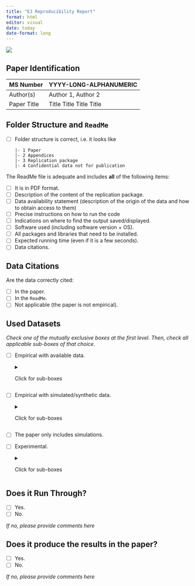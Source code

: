 ```yaml
---
title: "EJ Reproducibility Report"
format: html
editor: visual
date: today
date-format: long
---
```




![](banner.png){fig-align="top"}


## Paper Identification


| MS Number   | YYYY-LONG-ALPHANUMERIC   |
|---------|----------|
| Author(s)   | Author 1, Author 2    |
| Paper Title | Title Title Title Title |

## Folder Structure and `ReadMe`

-   [ ] Folder structure is correct, i.e. it looks like

    ```         
    |- 1 Paper
    |- 2 Appendices
    |- 3 Replication package
    |- 4 Confidential data not for publication
    ```

The ReadMe file is adequate and includes **all** of the following items:

-   [ ] It is in PDF format.
-   [ ] Description of the content of the replication package.
-   [ ] Data availability statement (description of the origin of the data and how to obtain access to them)
-   [ ] Precise instructions on how to run the code
-   [ ] Indications on where to find the output saved/displayed.
-   [ ] Software used (including software version + OS).
-   [ ] All packages and libraries that need to be installed.
-   [ ] Expected running time (even if it is a few seconds).
-   [ ] Data citations.

## Data Citations

Are the data correctly cited:

-   [ ] In the paper.
-   [ ] In the `ReadMe`.
-   [ ] Not applicable (the paper is not empirical).

## Used Datasets

*Check one of the mutually exclusive boxes at the first level. Then, check all applicable sub-boxes of that choice.*

-   [ ] Empirical with available data.

    <details>

    <summary>Click for sub-boxes</summary>
    -   [ ] All raw datasets are included (main text and appendices, including online), along with the cleaning and analysis codes.
    -   [ ] A copy of all datasets in non-proprietary format (ASCII, csv,etc.) is included.
    
    </details>

-   [ ] Empirical with simulated/synthetic data.

    <details>
    <summary>Click for sub-boxes</summary>

    -   [ ] The simulated/synthetic data to produce all tables and figures in the paper is included.
    -   [ ] A copy of all datasets in non-proprietary format (ASCII, csv,etc.) is included.
    -   [ ] A data exemption at the time of first submission was granted (*to be ticked by the Data Editor*).
    
    </details>

-   [ ] The paper only includes simulations.

-   [ ] Experimental.

    <details>

    <summary>Click for sub-boxes</summary>

    -   [ ] All raw datasets are included (main text and appendices, including online), along with the cleaning and analysis codes.
    -   [ ] A copy of all datasets in non-proprietary format (ASCII, csv,etc.) is included.

    Also, the following documents are included (if these files are part of the paper or of an appendix, the authors should have copied them again in a separate document included in the replication package): 
        - [ ] A PDF copy of the IRB approval. 
        - [ ] A PDF document outlining the design of the experiment, including information on the selection and eligibility of participants. 
        - [ ] A PDF copy of the instructions given to participants in both original language and an English translation. 
        - [ ] Raw data collected from the experiment, including a copy in non-proprietary format (ASCII, csv, etc.).
        
    </details>

## Does it Run Through?

-   [ ] Yes.
-   [ ] No.

*If no, please provide comments here*

## Does it produce the results in the paper?

-   [ ] Yes.
-   [ ] No.

*If no, please provide comments here*
